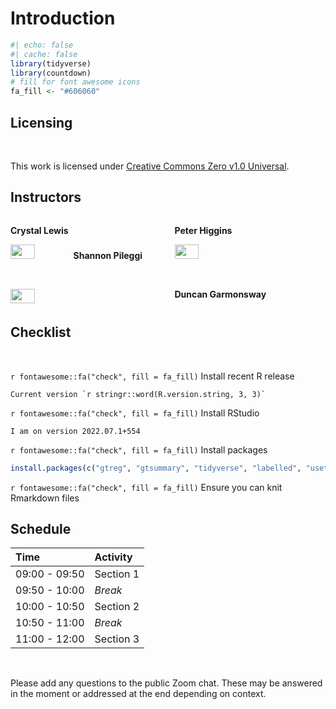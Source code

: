 # Introduction

```r
#| echo: false
#| cache: false
library(tidyverse)
library(countdown)
# fill for font awesome icons
fa_fill <- "#606060"
```

## Licensing

<br>

This work is licensed under [Creative Commons Zero v1.0 Universal](https://creativecommons.org/publicdomain/zero/1.0/).


## Instructors

::: columns
::: {.column width="50%"}
**Crystal Lewis**

![](images/Shannon_circle.png){width="40%"}
**Shannon Pileggi**

![](images/Shannon_circle.png){width="40%"}
:::

::: {.column width="50%"}
**Peter Higgins**

![](images/Shannon_circle.png){width="40%"}

**Duncan Garmonsway**

![](images/Shannon_circle.png){width="40%"}

:::
:::


## Checklist

<br>

`r fontawesome::fa("check", fill = fa_fill)` Install recent R release

    Current version `r stringr::word(R.version.string, 3, 3)`

`r fontawesome::fa("check", fill = fa_fill)` Install RStudio

    I am on version 2022.07.1+554 

`r fontawesome::fa("check", fill = fa_fill)` Install packages

``` r
install.packages(c("gtreg", "gtsummary", "tidyverse", "labelled", "usethis"))
```

`r fontawesome::fa("check", fill = fa_fill)` Ensure you can knit Rmarkdown files

## Schedule

| Time          | Activity           |
|:--------------|:-------------------|
| 09:00 - 09:50 | Section 1          |
| 09:50 - 10:00 | *Break*            |
| 10:00 - 10:50 | Section 2          |
| 10:50 - 11:00 | *Break*            |
| 11:00 - 12:00 | Section 3          |

<br>

Please add any questions to the public Zoom chat. These may be answered in the 
moment or addressed at the end depending on context.


